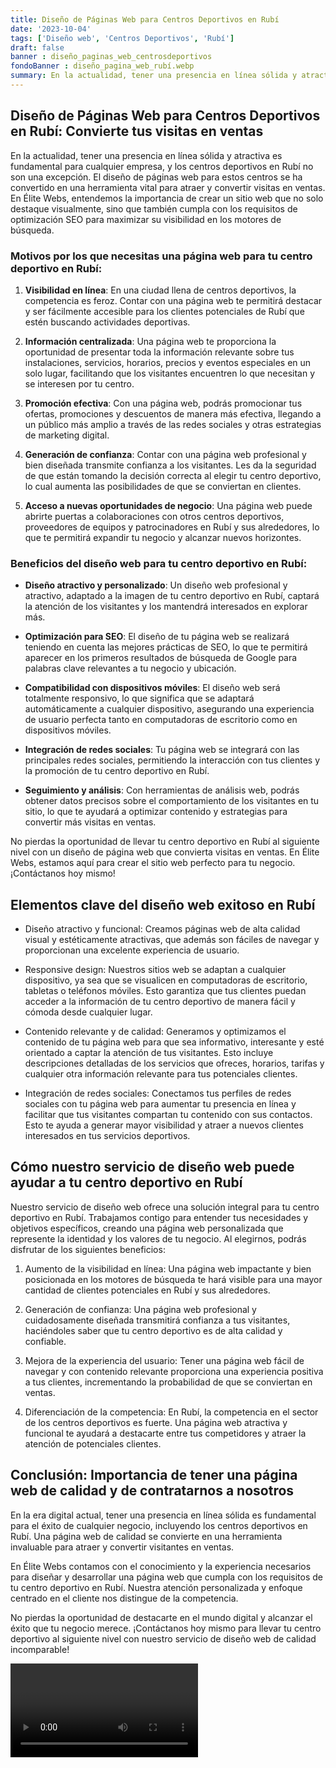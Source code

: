 ```yaml
---
title: Diseño de Páginas Web para Centros Deportivos en Rubí
date: '2023-10-04'
tags: ['Diseño web', 'Centros Deportivos', 'Rubí']
draft: false
banner : diseño_paginas_web_centrosdeportivos
fondoBanner : diseño_pagina_web_rubí.webp
summary: En la actualidad, tener una presencia en línea sólida y atractiva es fundamental para cualquier empresa, y los centros deportivos en Rubí no son una excepción. El diseño de páginas web para estos centros se ha convertido en una herramienta vital para atraer y convertir visitas en ventas. En Élite Webs, entendemos la importancia de crear un sitio web que no solo destaque visualmente, sino que también cumpla con los requisitos de optimización SEO para maximizar su visibilidad en los motores de búsqueda.
---
```


## Diseño de Páginas Web para Centros Deportivos en Rubí: Convierte tus visitas en ventas

En la actualidad, tener una presencia en línea sólida y atractiva es fundamental para cualquier empresa, y los centros deportivos en Rubí no son una excepción. El diseño de páginas web para estos centros se ha convertido en una herramienta vital para atraer y convertir visitas en ventas. En Élite Webs, entendemos la importancia de crear un sitio web que no solo destaque visualmente, sino que también cumpla con los requisitos de optimización SEO para maximizar su visibilidad en los motores de búsqueda.

### Motivos por los que necesitas una página web para tu centro deportivo en Rubí:

1. **Visibilidad en línea**: En una ciudad llena de centros deportivos, la competencia es feroz. Contar con una página web te permitirá destacar y ser fácilmente accesible para los clientes potenciales de Rubí que estén buscando actividades deportivas.

2. **Información centralizada**: Una página web te proporciona la oportunidad de presentar toda la información relevante sobre tus instalaciones, servicios, horarios, precios y eventos especiales en un solo lugar, facilitando que los visitantes encuentren lo que necesitan y se interesen por tu centro.

3. **Promoción efectiva**: Con una página web, podrás promocionar tus ofertas, promociones y descuentos de manera más efectiva, llegando a un público más amplio a través de las redes sociales y otras estrategias de marketing digital.

4. **Generación de confianza**: Contar con una página web profesional y bien diseñada transmite confianza a los visitantes. Les da la seguridad de que están tomando la decisión correcta al elegir tu centro deportivo, lo cual aumenta las posibilidades de que se conviertan en clientes.

5. **Acceso a nuevas oportunidades de negocio**: Una página web puede abrirte puertas a colaboraciones con otros centros deportivos, proveedores de equipos y patrocinadores en Rubí y sus alrededores, lo que te permitirá expandir tu negocio y alcanzar nuevos horizontes.

### Beneficios del diseño web para tu centro deportivo en Rubí:

- **Diseño atractivo y personalizado**: Un diseño web profesional y atractivo, adaptado a la imagen de tu centro deportivo en Rubí, captará la atención de los visitantes y los mantendrá interesados en explorar más.

- **Optimización para SEO**: El diseño de tu página web se realizará teniendo en cuenta las mejores prácticas de SEO, lo que te permitirá aparecer en los primeros resultados de búsqueda de Google para palabras clave relevantes a tu negocio y ubicación.

- **Compatibilidad con dispositivos móviles**: El diseño web será totalmente responsivo, lo que significa que se adaptará automáticamente a cualquier dispositivo, asegurando una experiencia de usuario perfecta tanto en computadoras de escritorio como en dispositivos móviles.

- **Integración de redes sociales**: Tu página web se integrará con las principales redes sociales, permitiendo la interacción con tus clientes y la promoción de tu centro deportivo en Rubí.

- **Seguimiento y análisis**: Con herramientas de análisis web, podrás obtener datos precisos sobre el comportamiento de los visitantes en tu sitio, lo que te ayudará a optimizar contenido y estrategias para convertir más visitas en ventas.

No pierdas la oportunidad de llevar tu centro deportivo en Rubí al siguiente nivel con un diseño de página web que convierta visitas en ventas. En Élite Webs, estamos aquí para crear el sitio web perfecto para tu negocio. ¡Contáctanos hoy mismo!

<GifSeo />

<Cta />

## Elementos clave del diseño web exitoso en Rubí

- Diseño atractivo y funcional: Creamos páginas web de alta calidad visual y estéticamente atractivas, que además son fáciles de navegar y proporcionan una excelente experiencia de usuario.

- Responsive design: Nuestros sitios web se adaptan a cualquier dispositivo, ya sea que se visualicen en computadoras de escritorio, tabletas o teléfonos móviles. Esto garantiza que tus clientes puedan acceder a la información de tu centro deportivo de manera fácil y cómoda desde cualquier lugar.

- Contenido relevante y de calidad: Generamos y optimizamos el contenido de tu página web para que sea informativo, interesante y esté orientado a captar la atención de tus visitantes. Esto incluye descripciones detalladas de los servicios que ofreces, horarios, tarifas y cualquier otra información relevante para tus potenciales clientes.

- Integración de redes sociales: Conectamos tus perfiles de redes sociales con tu página web para aumentar tu presencia en línea y facilitar que tus visitantes compartan tu contenido con sus contactos. Esto te ayuda a generar mayor visibilidad y atraer a nuevos clientes interesados en tus servicios deportivos.

## Cómo nuestro servicio de diseño web puede ayudar a tu centro deportivo en Rubí

Nuestro servicio de diseño web ofrece una solución integral para tu centro deportivo en Rubí. Trabajamos contigo para entender tus necesidades y objetivos específicos, creando una página web personalizada que represente la identidad y los valores de tu negocio. Al elegirnos, podrás disfrutar de los siguientes beneficios:

1. Aumento de la visibilidad en línea: Una página web impactante y bien posicionada en los motores de búsqueda te hará visible para una mayor cantidad de clientes potenciales en Rubí y sus alrededores.

2. Generación de confianza: Una página web profesional y cuidadosamente diseñada transmitirá confianza a tus visitantes, haciéndoles saber que tu centro deportivo es de alta calidad y confiable.

3. Mejora de la experiencia del usuario: Tener una página web fácil de navegar y con contenido relevante proporciona una experiencia positiva a tus clientes, incrementando la probabilidad de que se conviertan en ventas.

4. Diferenciación de la competencia: En Rubí, la competencia en el sector de los centros deportivos es fuerte. Una página web atractiva y funcional te ayudará a destacarte entre tus competidores y atraer la atención de potenciales clientes.

## Conclusión: Importancia de tener una página web de calidad y de contratarnos a nosotros

En la era digital actual, tener una presencia en línea sólida es fundamental para el éxito de cualquier negocio, incluyendo los centros deportivos en Rubí. Una página web de calidad se convierte en una herramienta invaluable para atraer y convertir visitantes en ventas.

En Élite Webs contamos con el conocimiento y la experiencia necesarios para diseñar y desarrollar una página web que cumpla con los requisitos de tu centro deportivo en Rubí. Nuestra atención personalizada y enfoque centrado en el cliente nos distingue de la competencia.

No pierdas la oportunidad de destacarte en el mundo digital y alcanzar el éxito que tu negocio merece. ¡Contáctanos hoy mismo para llevar tu centro deportivo al siguiente nivel con nuestro servicio de diseño web de calidad incomparable!

<Video />

<CtaBot job='Centros Deportivos' city='Rubí'/>

<Gmaps query='Rubí+españa+maps' />